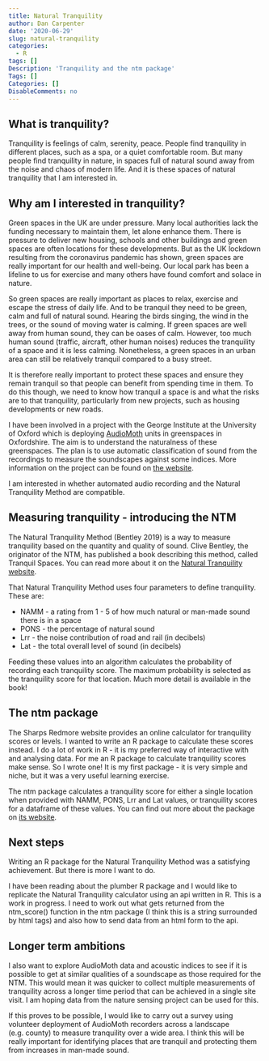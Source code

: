 ```yaml
---
title: Natural Tranquility
author: Dan Carpenter
date: '2020-06-29'
slug: natural-tranquility
categories:
  - R
tags: []
Description: 'Tranquility and the ntm package'
Tags: []
Categories: []
DisableComments: no
---
```


## What is tranquility?
Tranquility is feelings of calm, serenity, peace.  People find tranquility in different places, such as a spa, or a quiet comfortable room.  But many people find tranquility in nature, in spaces full of natural sound away from the noise and chaos of modern life.  And it is these spaces of natural tranquility that I am interested in.

## Why am I interested in tranquility?
Green spaces in the UK are under pressure.  Many local authorities lack the funding necessary to maintain them, let alone enhance them.  There is pressure to deliver new housing, schools and other buildings and green spaces are often locations for these developments.  But as the UK lockdown resulting from the coronavirus pandemic has shown, green spaces are really important for our health and well-being.  Our local park has been a lifeline to us for exercise and many others have found comfort and solace in nature.

So green spaces are really important as places to relax, exercise and escape the stress of daily life.  And to be tranquil they need to be green, calm and full of natural sound.  Hearing the birds singing, the wind in the trees, or the sound of moving water is calming.  If green spaces are well away from human sound, they can be oases of calm.  However, too much human sound (traffic, aircraft, other human noises) reduces the tranquility of a space and it is less calming.  Nonetheless, a green spaces in an urban area can still be relatively tranquil compared to a busy street.

It is therefore really important to protect these spaces and ensure they remain tranquil so that people can benefit from spending time in them.  To do this though, we need to know how tranquil a space is and what the risks are to that tranquility, particularly from new projects, such as housing developments or new roads.

I have been involved in a project with the George Institute at the University of Oxford which is deploying [AudioMoth](https://www.openacousticdevices.info/) units in greenspaces in Oxfordshire.  The aim is to understand the naturalness of these greenspaces.  The plan is to use automatic classification of sound from the recordings to measure the soundscapes against some indices.  More information on the project can be found on [the website](https://www.greenspacehack.com/project/nature_sensing.html).

I am interested in whether automated audio recording and the Natural Tranquility Method are compatible.

## Measuring tranquility - introducing the NTM
The Natural Tranquility Method (Bentley 2019) is a way to measure tranquility based on the quantity and quality of sound.  Clive Bentley, the originator of the NTM, has published a book describing this method, called Tranquil Spaces.  You can read more about it on the [Natural Tranquility website](https://naturaltranquillity.com/).

That Natural Tranquility Method uses four parameters to define tranquility.  These are:

* NAMM - a rating from 1 - 5 of how much natural or man-made sound there is in a space
* PONS - the percentage of natural sound
* Lrr - the noise contribution of road and rail (in decibels)
* Lat - the total overall level of sound (in decibels)

Feeding these values into an algorithm calculates the probability of recording each tranquility score.  The maximum probability is selected as the tranquility score for that location.  Much more detail is available in the book!

## The ntm package
The Sharps Redmore website provides an online calculator for tranquility scores or levels.  I wanted to write an R package to calculate these scores instead.  I do a lot of work in R - it is my preferred way of interactive with and analysing data.  For me an R package to calculate tranquility scores make sense.  So I wrote one!  It is my first package - it is very simple and niche, but it was a very useful learning exercise.

The ntm package calculates a tranquility score for either a single location when provided with NAMM, PONS, Lrr and Lat values, or tranquility scores for a dataframe of these values.  You can find out more about the package on [its website](https://drdcarpenter.github.io/ntm/).

## Next steps
Writing an R package for the Natural Tranquility Method was a satisfying achievement.  But there is more I want to do.

I have been reading about the plumber R package and I would like to replicate the Natural Tranquility calculator using an api written in R.  This is a work in progress.  I need to work out what gets returned from the ntm_score() function in the ntm package (I think this is a string surrounded by html tags) and also how to send data from an html form to the api.

## Longer term ambitions
I also want to explore AudioMoth data and acoustic indices to see if it is possible to get at similar qualities of a soundscape as those required for the NTM.  This would mean it was quicker to collect multiple measurements of tranquility across a longer time period that can be achieved in a single site visit.  I am hoping data from the nature sensing project can be used for this.

If this proves to be possible, I would like to carry out a survey using volunteer deployment of AudioMoth recorders across a landscape (e.g. county) to measure tranquility over a wide area.  I think this will be really important for identifying places that are tranquil and protecting them from increases in man-made sound.
